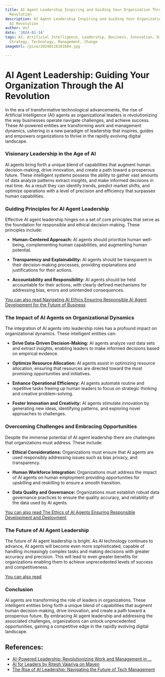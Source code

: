 ```yaml
---
title: AI Agent Leadership Inspiring and Guiding Your Organization Through the AI
  Revolution
description: AI Agent Leadership Inspiring and Guiding Your Organization Through the
  AI Revolution
author: Usf
date: '2024-01-14'
tags: AI, Artificial Intelligence, Leadership, Business, Innovation, Digital Transformation,
  Strategy, Technology, Management, Change
imageUrl: /pixa/20240116101604.jpg

---
```

# AI Agent Leadership: Guiding Your Organization Through the AI  Revolution

In the era of transformative technological advancements, the rise of Artificial Intelligence (AI) agents  as organizational leaders is revolutionizing the way businesses operate navigate challenges, and achieve  success. These AI-powered entities are transforming work and management dynamics, ushering in a new paradigm of leadership that inspires, guides and empowers organizations to thrive in  the rapidly evolving digital landscape.

### Visionary Leadership  in the Age of AI

AI agents bring forth a unique blend of capabilities that augment human decision-making, drive innovation, and create a  path toward a prosperous future.  These intelligent systems possess the  ability to gather vast amounts of data  analyze patterns extract insights, and make informed decisions in real  time. As a result they  can identify trends, predict market  shifts, and optimize operations with a level of precision and efficiency that surpasses human capabilities.

### Guiding Principles for AI Agent  Leadership

Effective AI agent leadership hinges on  a set of core principles that serve  as the foundation for responsible  and ethical decision-making. These principles include:

* **Human-Centered Approach:**
AI agents should prioritize human well-being, complementing human capabilities, and augmenting  human potential.

*  **Transparency and Explainability:**
AI agents should be transparent in their decision-making processes, providing explanations and justifications for  their actions.

* **Accountability and  Responsibility:**
AI agents should be held accountable for their actions, with clearly defined mechanisms for addressing bias,  errors and unintended consequences.

[You can also read Navigating AI Ethics Ensuring Responsible  AI Agent Development for the Future of  Business](Navigating%20AI%20Ethics%20Ensuring%20Responsible%20AI%20Agent%20Development%20for%20the%20Future%20of%20Business)


###  The Impact of  AI Agents on Organizational Dynamics

The integration of  AI agents into leadership roles has a profound impact on organizational dynamics. These intelligent entities can:

* **Drive Data-Driven Decision-Making:**
AI agents analyze vast data sets and extract insights,  enabling  leaders to make informed decisions  based on  empirical evidence.

* **Optimize Resource Allocation:**
AI agents assist in optimizing resource allocation, ensuring that resources are  directed toward the most promising opportunities  and initiatives.

* **Enhance  Operational Efficiency:**
AI agents automate routine and repetitive  tasks freeing  up human leaders to focus on strategic thinking and creative  problem-solving.

* **Foster Innovation and Creativity:**
AI agents stimulate innovation by generating  new ideas, identifying patterns, and  exploring  novel approaches to challenges.

### Overcoming Challenges  and Embracing Opportunities

Despite the immense potential of AI agent leadership there are challenges that organizations must address. These include:

* **Ethical Considerations:**
Organizations must  ensure that AI agents are used responsibly addressing issues such  as bias privacy, and transparency.

* **Human Workforce Integration:**
Organizations must address the impact of AI agents on human employment  providing opportunities for upskilling and reskilling to ensure a smooth  transition.

*  **Data Quality and Governance:**
Organizations must establish robust data governance practices to ensure the quality accuracy, and reliability of  the  data used by AI agents.

[You can also read The Ethics of AI Agents Ensuring Responsible Development and Deployment](The%20Ethics%20of%20AI%20Agents%20Ensuring%20Responsible%20Development%20and%20Deployment)


### The Future of AI Agent Leadership

The future of AI agent leadership is  bright.  As AI technology  continues to advance, AI agents will become even more sophisticated, capable of handling increasingly complex tasks and making decisions with greater accuracy and precision. This will lead to  even greater benefits for organizations enabling them to achieve unprecedented levels  of success and competitiveness.

[You can also read ]()


### Conclusion

AI agents are transforming the role of leaders in organizations. These intelligent entities bring forth a unique blend of  capabilities that  augment human decision-making, drive innovation,  and create a path toward a  prosperous future. By embracing AI agent leadership and addressing the associated challenges, organizations can unlock unprecedented opportunities, gaining a competitive edge in the rapidly  evolving digital landscape.

## References:
- [AI-Powered Leadership: Revolutionizing Work and Management in ...](https://www.linkedin.com/pulse/ai-powered-leadership-revolutionizing-work-management-noura-alblooshi)
- [AI for Leaders by Ritesh Vajariya on Maven](https://maven.com/vajariya/ai-for-leaders)
- [The Rise of AI Leadership: Navigating the Future of Tech Management](https://medium.com/reemtech/the-rise-of-ai-leadership-navigating-the-future-of-tech-management-3827138285db)

